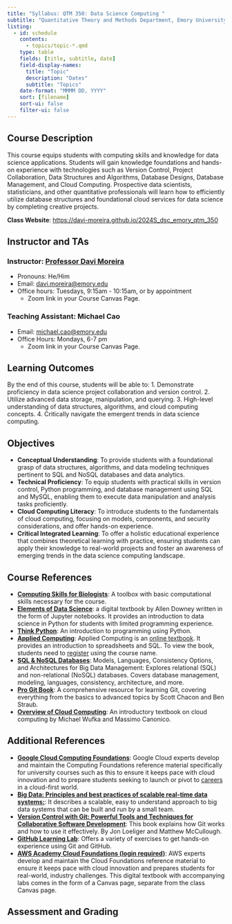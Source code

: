 ```yaml
---
title: "Syllabus: QTM 350: Data Science Computing "
subtitle: "Quantitative Theory and Methods Department, Emory University"
listing:
  - id: schedule
    contents:
      - topics/topic-*.qmd
    type: table
    fields: [title, subtitle, date]
    field-display-names:
      title: "Topic"
      description: "Dates"
      subtitle: "Topics"
    date-format: "MMMM DD, YYYY"
    sort: [filename]
    sort-ui: false
    filter-ui: false
---
```


## Course Description

This course equips students with computing skills and knowledge for data science applications. Students will gain knowledge foundations and hands-on experience with technologies such as Version Control, Project Collaboration, Data Structures and Algorithms, Database Designs, Database Management, and Cloud Computing. Prospective data scientists, statisticians, and other quantitative professionals will learn how to efficiently utilize database structures and foundational cloud services for data science by completing creative projects.

**Class Website**: <https://davi-moreira.github.io/2024S_dsc_emory_qtm_350>

## Instructor and TAs

### Instructor: [Professor Davi Moreira](https://davi-moreira.github.io)

-   Pronouns: He/Him
-   Email: [davi.moreira\@emory.edu](mailto:davi.moreira@emory.edu)
-   Office hours: Tuesdays, 9:15am - 10:15am, or by appointment
    -   Zoom link in your Course Canvas Page.

### Teaching Assistant: Michael Cao

-   Email: [michael.cao\@emory.edu](mailto:michael.cao@emory.edu)
-   Office Hours: Mondays, 6-7 pm
    -   Zoom link in your Course Canvas Page.


## Learning Outcomes

By the end of this course, students will be able to:
1.	Demonstrate proficiency in data science project collaboration and version control.
2.	Utilize advanced data storage, manipulation, and querying. 
3.	High-level understanding of data structures, algorithms, and cloud computing concepts.
4.	Critically navigate the emergent trends in data science computing. 

## Objectives

-   **Conceptual Understanding**: To provide students with a foundational grasp of data structures, algorithms, and data modeling techniques pertinent to SQL and NoSQL databases and data analytics.
-   **Technical Proficiency**: To equip students with practical skills in version control, Python programming, and database management using SQL and MySQL, enabling them to execute data manipulation and analysis tasks proficiently.
-   **Cloud Computing Literacy**: To introduce students to the fundamentals of cloud computing, focusing on models, components, and security considerations, and offer hands-on experience.
- **Critical Integrated Learning**: To offer a holistic educational experience that combines theoretical learning with practice, ensuring students can apply their knowledge to real-world projects and foster an awareness of emerging trends in the data science computing landscape.

## Course References

-   [**Computing Skills for Biologists**](https://computingskillsforbiologists.com/): A toolbox with basic computational skills necessary for the course.
-   [**Elements of Data Science**](https://allendowney.github.io/ElementsOfDataScience/README.html): a digital textbook by Allen Downey written in the form of Jupyter notebooks. It provides an introduction to data science in Python for students with limited programming experience.
-   [**Think Python**](https://greenteapress.com/thinkpython/html/index.html): An introduction to programming using Python. 
-   [**Applied Computing**](https://runestone.academy/runestone/books/published/ac1/index.html): Applied Computing is an [online textbook](https://runestone.academy/). It provides an introduction to spreadsheets and SQL. To view the book, students need to [register](https://runestone.academy/runestone/default/user/register) using the course name. 
-   [**SQL & NoSQL Databases**](https://link.springer.com/book/10.1007/978-3-658-24549-8?source=shoppingads&locale=en-us&srsltid=AfmBOooFhPgF4FU06eeYUCeF2tELId4l3LBx1Fv8Ntb-xeUCTVUN3cUfu7o): Models, Languages, Consistency Options, and Architectures for Big Data Management: Explores relational (SQL) and non-relational (NoSQL) databases. Covers database management, modeling, languages, consistency, architecture, and more. 
-   [**Pro Git Book**](https://git-scm.com/book/en/v2): A comprehensive resource for learning Git, covering everything from the basics to advanced topics by Scott Chacon and Ben Straub.
-   [**Overview of Cloud Computing**](https://dc.arcabc.ca/islandora/object/dc%3A54375): An introductory textbook on cloud computing by Michael Wufka and Massimo Canonico.

## Additional References

-   [**Google Cloud Computing Foundations**](https://edu.google.com/programs/cloud-computing-curriculum/?modal_active=none): Google Cloud experts develop and maintain the Computing Foundations reference material specifically for university courses such as this to ensure it keeps pace with cloud innovation and to prepare students seeking to launch or pivot to [careers](https://careers.google.com/students/) in a cloud-first world.
-   [**Big Data: Principles and best practices of scalable real-time data systems:**](https://www.amazon.com/exec/obidos/ASIN/1617290343/acmorg-20): It describes a scalable, easy to understand approach to big data systems that can be built and run by a small team.
-   [**Version Control with Git: Powerful Tools and Techniques for Collaborative Software Development**](https://www.amazon.com/Version-Control-Git-collaborative-development/dp/1449316387): This book explains how Git works and how to use it effectively. By Jon Loeliger and Matthew McCullough.
-   [**GitHub Learning Lab**](https://lab.github.com/): Offers a variety of exercises to get hands-on experience using Git and GitHub.
-   [**AWS Academy Cloud Foundations (login required)**](https://awsacademy.instructure.com/courses/976): AWS experts develop and maintain the Cloud Foundations reference material to ensure it keeps pace with cloud innovation and prepares students for real-world, industry challenges. This digital textbook with accompanying labs comes in the form of a Canvas page, separate from the class Canvas page.

## Assessment and Grading
